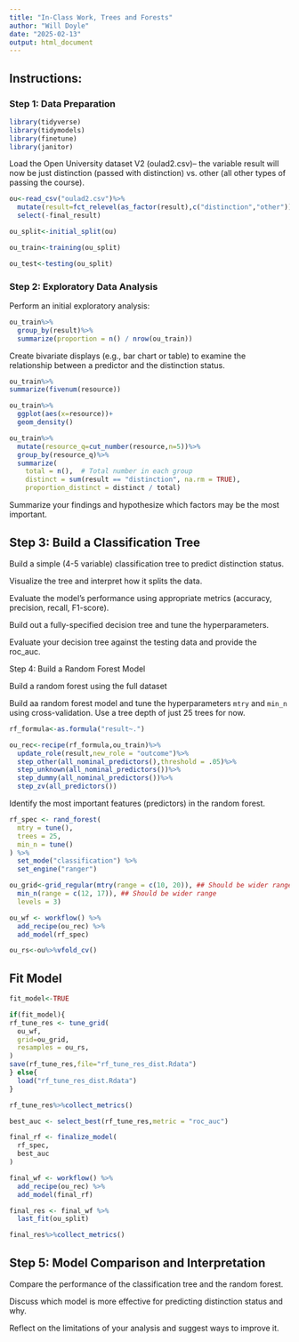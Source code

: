 ```yaml
---
title: "In-Class Work, Trees and Forests"
author: "Will Doyle"
date: "2025-02-13"
output: html_document
---
```


## Instructions:
### Step 1: Data Preparation

```r
library(tidyverse)
library(tidymodels)
library(finetune)
library(janitor)
```


Load the Open University dataset V2 (oulad2.csv)-- the variable result will now be just distinction (passed with distinction) vs. other (all other types of passing the course). 


```r
ou<-read_csv("oulad2.csv")%>%
  mutate(result=fct_relevel(as_factor(result),c("distinction","other")))%>%
  select(-final_result)
```


```r
ou_split<-initial_split(ou)

ou_train<-training(ou_split)

ou_test<-testing(ou_split)
```


### Step 2: Exploratory Data Analysis

Perform an initial exploratory analysis:

```r
ou_train%>%
  group_by(result)%>%
  summarize(proportion = n() / nrow(ou_train))
```


Create bivariate displays (e.g., bar chart or table) to examine the relationship between a predictor and the distinction status.

```r
ou_train%>%
summarize(fivenum(resource))

ou_train%>%
  ggplot(aes(x=resource))+
  geom_density()

ou_train%>%
  mutate(resource_q=cut_number(resource,n=5))%>%
  group_by(resource_q)%>%
  summarize(
    total = n(),  # Total number in each group
    distinct = sum(result == "distinction", na.rm = TRUE),
    proportion_distinct = distinct / total)
```


Summarize your findings and hypothesize which factors may be the most important.

## Step 3: Build a Classification Tree

Build a simple (4-5 variable) classification tree to predict distinction status.

Visualize the tree and interpret how it splits the data.

Evaluate the model's performance using appropriate metrics (accuracy, precision, recall, F1-score).

Build out a fully-specified decision tree and tune the hyperparameters. 

Evaluate your decision tree against the testing data and provide the roc_auc.


Step 4: Build a Random Forest Model

Build a random forest using the full dataset

Build aa random forest model and tune the hyperparameters `mtry` and `min_n`  using cross-validation. Use a tree depth of just 25 trees for now. 


```r
rf_formula<-as.formula("result~.")
```


```r
ou_rec<-recipe(rf_formula,ou_train)%>%
  update_role(result,new_role = "outcome")%>%
  step_other(all_nominal_predictors(),threshold = .05)%>%
  step_unknown(all_nominal_predictors())%>%
  step_dummy(all_nominal_predictors())%>%
  step_zv(all_predictors())
```



Identify the most important features (predictors) in the random forest.


```r
rf_spec <- rand_forest(
  mtry = tune(),
  trees = 25, 
  min_n = tune()
) %>%
  set_mode("classification") %>%
  set_engine("ranger")
```

```r
ou_grid<-grid_regular(mtry(range = c(10, 20)), ## Should be wider range
  min_n(range = c(12, 17)), ## Should be wider range
  levels = 3)
```


```r
ou_wf <- workflow() %>%
  add_recipe(ou_rec) %>%
  add_model(rf_spec)
```

```r
ou_rs<-ou%>%vfold_cv()
```

## Fit Model

```r
fit_model<-TRUE

if(fit_model){
rf_tune_res <- tune_grid(
  ou_wf,
  grid=ou_grid,
  resamples = ou_rs,
)
save(rf_tune_res,file="rf_tune_res_dist.Rdata")
} else{
  load("rf_tune_res_dist.Rdata")
}
```

```r
rf_tune_res%>%collect_metrics()
```

```r
best_auc <- select_best(rf_tune_res,metric = "roc_auc")

final_rf <- finalize_model(
  rf_spec,
  best_auc
)
```

```r

final_wf <- workflow() %>%
  add_recipe(ou_rec) %>%
  add_model(final_rf)

final_res <- final_wf %>%
  last_fit(ou_split)

final_res%>%collect_metrics()
```



## Step 5: Model Comparison and Interpretation

Compare the performance of the classification tree and the random forest.

Discuss which model is more effective for predicting distinction status and why.

Reflect on the limitations of your analysis and suggest ways to improve it.